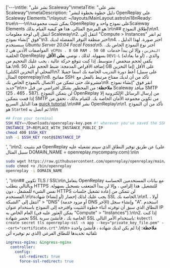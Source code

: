 ['---\ntitle: "نشر على Scaleway"\nmetaTitle: "نشر على Scaleway"\nmetaDescription: "دليل خطوة بخطوة لنشر OpenReplay على Scaleway Elements."\nlayout: ~/layouts/MainLayout.astro\ni18nReady: true\n---\n\nيمكن تثبيت مجموعة OpenReplay على نموذج واحد وScaleway Elements هو المرشح المثالي. هذا هو كيفية القيام بذلك.\n\n## إطلاق النموذج\n\n1. انتقل إلى لوحة معلومات Scaleway\n2. انتقل إلى "Compute > Instances" ثم انقر فوق "إنشاء نموذج"\n3. اختر منطقة التوفر المفضلة لديك\n4. اختر صورة. لهذا الدليل ، سنستخدم *Ubuntu Server 20.04 Focal Fossa*\n5. اختر نوع النموذج الخاص بك. المواصفات الأدنى هي `2 vCPUs ، 8 GB RAM ، 50 GB التخزين` ، وإلا لن يبدأ خدمات الخلفية OpenReplay بسهولة. لذلك ، نوصي ب**على الأقل** `DEV1-L` (أو ما يعادله) ، والذي يكفي لحجم منخفض / متوسط. إذا كنت تتوقع حركة عالية ، يجب عليك التحجيم من هنا.\n6. إضافة الأقراص المدمجة: ضبط الحجم على 50 GB على الأقل (إما التخزين المحلي أو التخزين الكتلي)\n7. أعط دورة التدريب الخاصة بك اسما جميلا (على سبيل المثال openreplay)\n8. مفاتيح SSH: تأكد من أن لديك مفتاح مرتبط بالفعل مع مشروعك حتى تتمكن من الاتصال بالنموذج الخاص بك\n9. انقر فوق "إنشاء نموذج جديد"\n\n> **ملاحظة:** من المحظور بشكل افتراضي من قبل Scaleway منافذ SMTP (25 ، 465 ، 587). لن يتمكن النموذج OpenReplay من إرسال الرسائل الإلكترونية إلا إذا قمت بتمكين SMTP من تكوين مجموعة الأمان الخاصة بك. للقيام بذلك ، تحقق من هذا الدليل السريع [quick tutorial](https://www.scaleway.com/en/faq/why-can-i-not-send-any-email/).\n\n## نشر OpenReplay\n\n1. تأكد من أن النموذج هو `Started` ثم اتصل به:\n\n
```bash
## From your terminal
SSH_KEY=~/Downloads/openreplay-key.pem #! wherever you've saved the SSH key
INSTANCE_IP=REPLACE_WITH_INSTANCE_PUBLIC_IP
chmod 400 $SSH_KEY
ssh -i $SSH_KEY root@$INSTANCE_IP
```
', '\n\n2. قم بتثبيت OpenReplay عن طريق توفير النطاق الذي سيتم تشغيله عليه (على سبيل المثال DOMAIN_NAME = openreplay.mycompany.com):\n\n
```bash
sudo wget https://raw.githubusercontent.com/openreplay/openreplay/main/scripts/helmcharts/openreplay-cli -O /bin/openreplay 
sudo chmod +x /bin/openreplay
openreplay -i DOMAIN_NAME
```
', '\n\n## تكوين TLS / SSL\n\nيتعامل OpenReplay مع بيانات المستخدمين الحساسة وبالتالي يتطلب HTTPS للتشغيل. هذا إلزامي ، وإلا لن يبدأ المتعقب بتسجيل بسهولة. نفس الشيء للمشغل ، دون HTTPS لن تتمكن من إعادة تشغيل جلسات المستخدم.\n\nيجب عليك لذلك إحضار (أو إنشاء) شهادة SSL الخاصة بك.\n\n1. أولا ، انتقل إلى "الشبكة" > "DNS" (أو مزود خدمة DNS الآخر) وإنشاء سجل "A". استخدم النطاق الذي سبق أن توفرته أثناء خطوة التثبيت واقترحه إلى النموذج باستخدام عنوان IP العام الخاص به (يمكن العثور عليه في "Compute" > "Instances").\n\n2. إذا كنت تحضر شهادة SSL الخاصة بك ، فأنشئ سرية SSL باستخدام الأمر التالي: `kubectl create secret tls openreplay-ssl -n app --key="private_key_file.pem" --cert="certificate.crt"`.\n\n> **ملاحظة:** إذا لم يكن لديك شهادة ، فأنشئ واحدة تلقائية تجديدها للنطاق الفرعي (الذي تم توفيره أثن
```yaml
ingress-nginx: &ingress-nginx
  controller:
    config:
      ssl-redirect: true
      force-ssl-redirect: true
```
